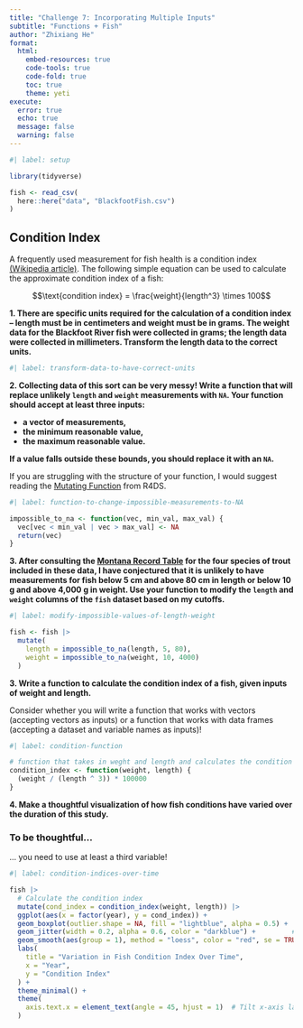 ```yaml
---
title: "Challenge 7: Incorporating Multiple Inputs"
subtitle: "Functions + Fish"
author: "Zhixiang He"
format: 
  html:
    embed-resources: true
    code-tools: true
    code-fold: true
    toc: true
    theme: yeti
execute: 
  error: true
  echo: true
  message: false
  warning: false
---
```


```r
#| label: setup

library(tidyverse)

fish <- read_csv(
  here::here("data", "BlackfootFish.csv")
)
```

## Condition Index

A frequently used measurement for fish health is a condition index [(Wikipedia article)](https://en.wikipedia.org/wiki/Condition_index_in_fish). The following
simple equation can be used to calculate the approximate condition index of a
fish:

$$\text{condition index} = \frac{weight}{length^3} \times 100$$

**1. There are specific units required for the calculation of a condition index -- length must be in centimeters and weight must be in grams. The weight data for the Blackfoot River fish were collected in grams; the length data were collected in millimeters. Transform the length data to the correct units.**

```r
#| label: transform-data-to-have-correct-units

```

**2. Collecting data of this sort can be very messy! Write a function that will replace unlikely `length` and `weight` measurements with `NA`. Your function should accept at least three inputs:**

+ **a vector of measurements,**
+ **the minimum reasonable value,**
+ **the maximum reasonable value.**

**If a value falls outside these bounds, you should replace it with an `NA`.**

::: callout-tip
If you are struggling with the structure of your function, I would suggest reading the [Mutating Function](https://r4ds.hadley.nz/functions.html#mutate-functions) from R4DS.
:::

```r
#| label: function-to-change-impossible-measurements-to-NA

impossible_to_na <- function(vec, min_val, max_val) {
  vec[vec < min_val | vec > max_val] <- NA
  return(vec)
}
```

**3. After consulting the [Montana Record Table](https://fwp.mt.gov/fish/anglingData/records) for the four species of trout included in these data, I have conjectured that it is unlikely to have measurements for fish below 5 cm and above 80 cm in length or below 10 g and above 4,000 g in weight. Use your function to modify the `length` and `weight` columns of the `fish` dataset based on my cutoffs.**

```r
#| label: modify-impossible-values-of-length-weight

fish <- fish |>
  mutate(
    length = impossible_to_na(length, 5, 80),
    weight = impossible_to_na(weight, 10, 4000)
  )
```

**3. Write a function to calculate the condition index of a fish, given inputs of weight and length.**

::: callout-warning
Consider whether you will write a function that works with vectors (accepting
vectors as inputs) or a function that works with data frames (accepting a 
dataset and variable names as inputs)!
:::

```r
#| label: condition-function

# function that takes in weght and length and calculates the condition index
condition_index <- function(weight, length) {
  (weight / (length ^ 3)) * 100000
}
```

**4. Make a thoughtful visualization of how fish conditions have varied over the duration of this study.**

::: callout-warning
### To be thoughtful...

... you need to use at least a third variable!
:::

```r
#| label: condition-indices-over-time

fish |>
  # Calculate the condition index
  mutate(cond_index = condition_index(weight, length)) |>
  ggplot(aes(x = factor(year), y = cond_index)) +
  geom_boxplot(outlier.shape = NA, fill = "lightblue", alpha = 0.5) +  # Boxplots for each year
  geom_jitter(width = 0.2, alpha = 0.6, color = "darkblue") +         # Jittered points for individual data
  geom_smooth(aes(group = 1), method = "loess", color = "red", se = TRUE) + # Smooth trend line
  labs(
    title = "Variation in Fish Condition Index Over Time",
    x = "Year",
    y = "Condition Index"
  ) +
  theme_minimal() +
  theme(
    axis.text.x = element_text(angle = 45, hjust = 1)  # Tilt x-axis labels for readability
  )
```
